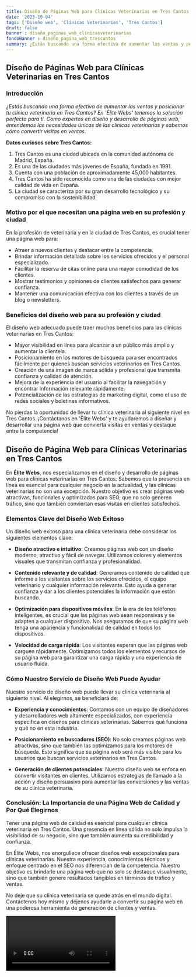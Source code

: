 ```yaml
---
title: Diseño de Páginas Web para Clínicas Veterinarias en Tres Cantos
date: '2023-10-04'
tags: ['Diseño web', 'Clínicas Veterinarias', 'Tres Cantos']
draft: false
banner : diseño_paginas_web_clínicasveterinarias
fondoBanner : diseño_pagina_web_trescantos
summary: ¿Estás buscando una forma efectiva de aumentar las ventas y posicionar tu clínica veterinaria en Tres Cantos? En 'Élite Webs' tenemos la solución perfecta para ti. Como expertos en diseño y desarrollo de páginas web, entendemos las necesidades únicas de las clínicas veterinarias y sabemos cómo convertir visitas en ventas.
---
```


## Diseño de Páginas Web para Clínicas Veterinarias en Tres Cantos

### Introducción

*¿Estás buscando una forma efectiva de aumentar las ventas y posicionar tu clínica veterinaria en Tres Cantos? En 'Élite Webs' tenemos la solución perfecta para ti. Como expertos en diseño y desarrollo de páginas web, entendemos las necesidades únicas de las clínicas veterinarias y sabemos cómo convertir visitas en ventas.*

**Datos curiosos sobre Tres Cantos:**

1. Tres Cantos es una ciudad ubicada en la comunidad autónoma de Madrid, España.
2. Es una de las ciudades más jóvenes de España, fundada en 1991.
3. Cuenta con una población de aproximadamente 45,000 habitantes.
4. Tres Cantos ha sido reconocida como una de las ciudades con mejor calidad de vida en España.
5. La ciudad se caracteriza por su gran desarrollo tecnológico y su compromiso con la sostenibilidad.

### Motivo por el que necesitan una página web en su profesión y ciudad

En la profesión de veterinaria y en la ciudad de Tres Cantos, es crucial tener una página web para:

- Atraer a nuevos clientes y destacar entre la competencia.
- Brindar información detallada sobre los servicios ofrecidos y el personal especializado.
- Facilitar la reserva de citas online para una mayor comodidad de los clientes.
- Mostrar testimonios y opiniones de clientes satisfechos para generar confianza.
- Mantener una comunicación efectiva con los clientes a través de un blog o newsletters.

### Beneficios del diseño web para su profesión y ciudad

El diseño web adecuado puede traer muchos beneficios para las clínicas veterinarias en Tres Cantos:

- Mayor visibilidad en línea para alcanzar a un público más amplio y aumentar la clientela.
- Posicionamiento en los motores de búsqueda para ser encontrados fácilmente por quienes buscan servicios veterinarios en Tres Cantos.
- Creación de una imagen de marca sólida y profesional que transmita confianza y calidad de atención.
- Mejora de la experiencia del usuario al facilitar la navegación y encontrar información relevante rápidamente.
- Potencialización de las estrategias de marketing digital, como el uso de redes sociales y boletines informativos.

No pierdas la oportunidad de llevar tu clínica veterinaria al siguiente nivel en Tres Cantos. ¡Contáctanos en 'Élite Webs' y te ayudaremos a diseñar y desarrollar una página web que convierta visitas en ventas y destaque entre la competencia!

<GifSeo />

<Cta />

## Diseño de Página Web para Clínicas Veterinarias en Tres Cantos

En **Élite Webs**, nos especializamos en el diseño y desarrollo de páginas web para clínicas veterinarias en Tres Cantos. Sabemos que la presencia en línea es esencial para cualquier negocio en la actualidad, y las clínicas veterinarias no son una excepción. Nuestro objetivo es crear páginas web atractivas, funcionales y optimizadas para SEO, que no solo generen tráfico, sino que también conviertan esas visitas en clientes satisfechos.

### Elementos Clave del Diseño Web Exitoso

Un diseño web exitoso para una clínica veterinaria debe considerar los siguientes elementos clave:

- **Diseño atractivo e intuitivo**: Creamos páginas web con un diseño moderno, atractivo y fácil de navegar. Utilizamos colores y elementos visuales que transmitan confianza y profesionalidad.

- **Contenido relevante y de calidad**: Generamos contenido de calidad que informe a los visitantes sobre los servicios ofrecidos, el equipo veterinario y cualquier información relevante. Esto ayuda a generar confianza y dar a los clientes potenciales la información que están buscando.

- **Optimización para dispositivos móviles**: En la era de los teléfonos inteligentes, es crucial que las páginas web sean responsivas y se adapten a cualquier dispositivo. Nos aseguramos de que su página web tenga una apariencia y funcionalidad de calidad en todos los dispositivos.

- **Velocidad de carga rápida**: Los visitantes esperan que las páginas web carguen rápidamente. Optimizamos todos los elementos y recursos de su página web para garantizar una carga rápida y una experiencia de usuario fluida.

### Cómo Nuestro Servicio de Diseño Web Puede Ayudar

Nuestro servicio de diseño web puede llevar su clínica veterinaria al siguiente nivel. Al elegirnos, se beneficiará de:

- **Experiencia y conocimientos**: Contamos con un equipo de diseñadores y desarrolladores web altamente especializados, con experiencia específica en diseños para clínicas veterinarias. Sabemos qué funciona y qué no en esta industria.

- **Posicionamiento en buscadores (SEO)**: No solo creamos páginas web atractivas, sino que también las optimizamos para los motores de búsqueda. Esto significa que su página web será más visible para los usuarios que buscan servicios veterinarios en Tres Cantos.

- **Generación de clientes potenciales**: Nuestro diseño web se enfoca en convertir visitantes en clientes. Utilizamos estrategias de llamado a la acción y diseño persuasivo para aumentar las conversiones y las ventas de su clínica veterinaria.

### Conclusión: La Importancia de una Página Web de Calidad y Por Qué Elegirnos

Tener una página web de calidad es esencial para cualquier clínica veterinaria en Tres Cantos. Una presencia en línea sólida no solo impulsa la visibilidad de su negocio, sino que también aumenta su credibilidad y confianza.

En Élite Webs, nos enorgullece ofrecer diseños web excepcionales para clínicas veterinarias. Nuestra experiencia, conocimientos técnicos y enfoque centrado en el SEO nos diferencian de la competencia. Nuestro objetivo es brindarle una página web que no solo se destaque visualmente, sino que también genere resultados tangibles en términos de tráfico y ventas.

No deje que su clínica veterinaria se quede atrás en el mundo digital. Contáctenos hoy mismo y déjenos ayudarle a convertir su página web en una poderosa herramienta de generación de clientes y ventas.

<Video />

<CtaBot job='Clínicas Veterinarias' city='Tres Cantos'/>

<Gmaps query='Tres Cantos+españa+maps' />